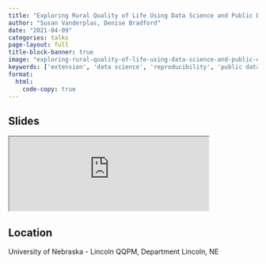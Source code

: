 ```yaml
---
title: "Exploring Rural Quality of Life Using Data Science and Public Data"
author: "Susan Vanderplas, Denise Bradford"
date: "2021-04-09"
categories: talks
page-layout: full
title-block-banner: true
image: "exploring-rural-quality-of-life-using-data-science-and-public-data.png"
keywords: ['extension', 'data science', 'reproducibility', 'public data', 'Talk']
format:
  html:
    code-copy: true
---
```

 
## Slides

<iframe src='https://srvanderplas.github.io/2021-Presentations/04-QQPM-Rural-Smart-Shrinkage/#1' height='auto' width='80%'>
                        </iframe>
## Location
University of Nebraska - Lincoln
QQPM, Department
Lincoln, NE
